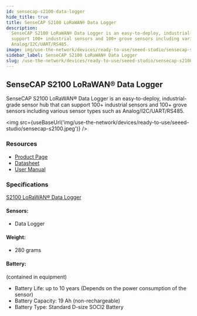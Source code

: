 ```yaml
---
id: sensecap-s2100-data-logger
hide_title: true
title: SenseCAP S2100 LoRaWAN® Data Logger
description:
  SenseCAP S2100 LoRaWAN® Data Logger is an easy-to-deploy, industrial-grade sensor hub that can
  support 100+ industrial sensors and 100+ grove sensors including various sensor types such as
  Analog/I2C/UART/RS485.
image: img/use-the-network/devices/ready-to-use/seeed-studio/sensecap-s2100.jpeg
sidebar_label: SenseCAP S2100 LoRaWAN® Data Logger
slug: /use-the-network/devices/ready-to-use/seeed-studio/sensecap-s2100-data-logger
---
```



## SenseCAP S2100 LoRaWAN® Data Logger

SenseCAP S2100 LoRaWAN® Data Logger is an easy-to-deploy, industrial-grade sensor hub that can
support 100+ industrial sensors and 100+ grove sensors including various sensor types such as
Analog/I2C/UART/RS485.

<img
  src={useBaseUrl('img/use-the-network/devices/ready-to-use/seeed-studio/sensecap-s2100.jpeg')}
/>

### Resources

- [Product Page](https://www.seeedstudio.com/SenseCAP-S2100-LoRaWAN-Data-Logger-p-5361.html)
- [Datasheet](https://drive.google.com/file/d/1HfZMCDgKOhgWbJDyBI8cY4T2JVEOh9fF/view?usp=sharing)
- [User Manual](https://drive.google.com/file/d/1Jq9Nigpjzda6mw9a20I6FHBEfS25PdAA/view?usp=sharing)

### Specifications

[S2100 LoRaWAN® Data Logger](https://drive.google.com/file/d/1HfZMCDgKOhgWbJDyBI8cY4T2JVEOh9fF/view)

#### Sensors:

- Data Logger

#### Weight:

- 280 grams

#### Battery:

(contained in equipment)

- Battery Life: up to 10 years (Depends on the power consumption of the sensor)
- Battery Capacity: 19 Ah (non-rechargeable)
- Battery Type: Standard D-size SOCl2 Battery
